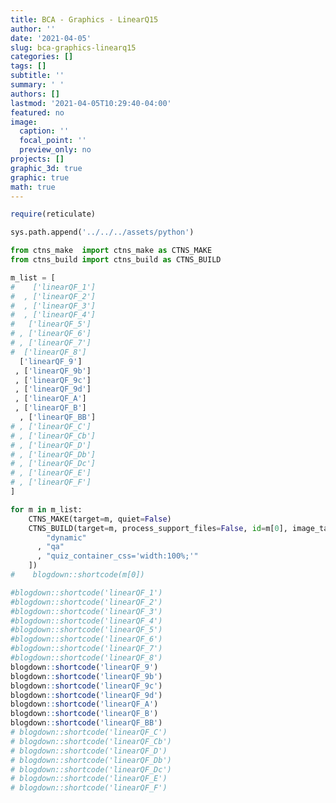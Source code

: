 ```yaml
---
title: BCA - Graphics - LinearQ15
author: ''
date: '2021-04-05'
slug: bca-graphics-linearq15
categories: []
tags: []
subtitle: ''
summary: ' '
authors: []
lastmod: '2021-04-05T10:29:40-04:00'
featured: no
image:
  caption: ''
  focal_point: ''
  preview_only: no
projects: []
graphic_3d: true
graphic: true
math: true
---
```

```r
require(reticulate)
```

```python
sys.path.append('../../../assets/python')

from ctns_make  import ctns_make as CTNS_MAKE
from ctns_build import ctns_build as CTNS_BUILD
```

```python
m_list = [
#    ['linearQF_1']
#  , ['linearQF_2']
#  , ['linearQF_3']
#  , ['linearQF_4']
#   ['linearQF_5']
# , ['linearQF_6']
# , ['linearQF_7']
#  ['linearQF_8']
  ['linearQF_9']
 , ['linearQF_9b']
 , ['linearQF_9c']
 , ['linearQF_9d']
 , ['linearQF_A']
 , ['linearQF_B']
  , ['linearQF_BB']
# , ['linearQF_C']
# , ['linearQF_Cb']
# , ['linearQF_D']
# , ['linearQF_Db']
# , ['linearQF_Dc']
# , ['linearQF_E']
# , ['linearQF_F']
]

for m in m_list:
    CTNS_MAKE(target=m, quiet=False)
    CTNS_BUILD(target=m, process_support_files=False, id=m[0], image_target=m[0], opt_ctns = [ 
        "dynamic"
      , "qa"
      , "quiz_container_css='width:100%;'"
    ])
#    blogdown::shortcode(m[0])
```

```r
#blogdown::shortcode('linearQF_1')
#blogdown::shortcode('linearQF_2')
#blogdown::shortcode('linearQF_3')
#blogdown::shortcode('linearQF_4')
#blogdown::shortcode('linearQF_5')
#blogdown::shortcode('linearQF_6')
#blogdown::shortcode('linearQF_7')
#blogdown::shortcode('linearQF_8')
blogdown::shortcode('linearQF_9')
blogdown::shortcode('linearQF_9b')
blogdown::shortcode('linearQF_9c')
blogdown::shortcode('linearQF_9d')
blogdown::shortcode('linearQF_A')
blogdown::shortcode('linearQF_B')
blogdown::shortcode('linearQF_BB')
# blogdown::shortcode('linearQF_C')
# blogdown::shortcode('linearQF_Cb')
# blogdown::shortcode('linearQF_D')
# blogdown::shortcode('linearQF_Db')
# blogdown::shortcode('linearQF_Dc')
# blogdown::shortcode('linearQF_E')
# blogdown::shortcode('linearQF_F')
```
